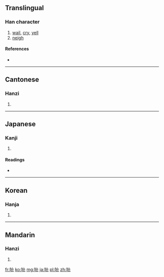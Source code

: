 ==Translingual==

===Han character===
{{Han char|rn=30|rad=口|as=09|sn=12|four=6001<sub>7</sub>|canj=口卜口山 (RYRU)}}

# [[wail]], [[cry]], [[yell]]
# [[neigh]]

====References====
* {{Han ref|kx=0200.050|dkj=03978|dj=0421.190|hdz=10659.010|uh=55A8|ud=21928|bh=D867|bd=55399}}

----

==Cantonese==

===Hanzi===
{{yue-hanzi|jyut=|y=leung6}}

# {{defn|lang=yue|sort=口09}}

----

==Japanese==

===Kanji===
{{ja-kanji|grade=|rs=口09}}

# {{defn|lang=ja|sort=口09}}

====Readings====
* {{ja-readings|on=[[りょう]] (ryō)|kun=[[ほがらか]] (hogaraka)}}

----

==Korean==

===Hanja===
{{ko-hanja|hangeul=량|rv=ryang|mr=ryang}}

# {{defn|lang=ko|sort=口09}}

----

==Mandarin==

===Hanzi===
{{cmn-hanzi|pin=[[liàng]] ([[liang4]]), [[sàng]] ([[sang4]])|wg=liang<sup>4</sup>, sang<sup>4</sup>}}

# {{defn|lang=cmn|sort=口09}}

[[fr:喨]]
[[ko:喨]]
[[mg:喨]]
[[ja:喨]]
[[pl:喨]]
[[zh:喨]]